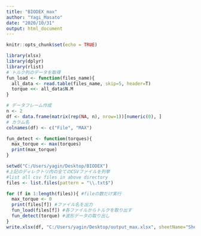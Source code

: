 ---
title: "BIODEX_max"
author: "Yagi_Masato"
date: "2020/10/31"
output: html_document
---

```{r setup, include=FALSE}
knitr::opts_chunk$set(echo = TRUE)
```

```{r load}
library(xlsx)
library(dplyr)
library(rlist)
# トルク列のデータを取得
fun_load <- function(files_name){
  all_data <- read.table(files_name, skip=5, header=T)
  torque <<- all_data$N.M 
}
```

```{r data-frame}
# データフレーム作成
n <- 2
df <- data.frame(matrix(rep(NA, n), nrow=1))[numeric(0), ]
# カラム名
colnames(df) <- c("File", "MAX")
```

```{r detect_max}
fun_detect <- function(torques){
  max_torque <- max(torques)
  print(max_torque)
}
```

```{r ref}
setwd("C:/Users/yagin/Desktop/BIODEX")
#上記のディレクトリ内の全てのCSVファイルを列挙
#list all csv files in above directory
files <- list.files(pattern = "\\.txt$")

for (f in 1:length(files)){ #fileの数だけ実行
  max_torque <- 0
  print(files[f]) #ファイル名を出力
  fun_load(files[f]) #各ファイルからトルクを取り出す
  fun_detect(torque) #波形データの取り出し
}
write.xlsx(df, "C:/Users/yagin/Desktop/output_max.xlsx", sheetName="Sheet1", col.names=T, row.names=F)
```